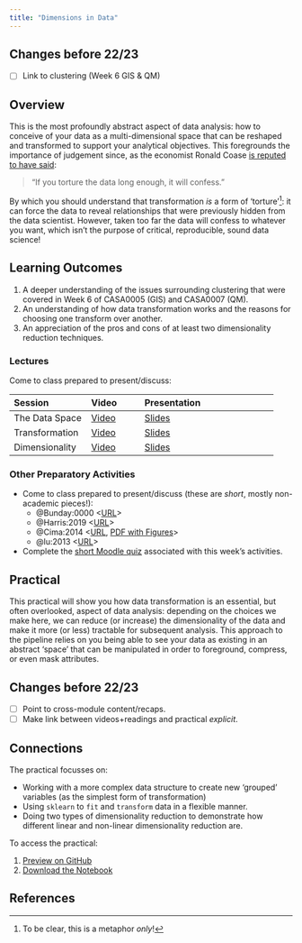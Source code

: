 ```yaml
---
title: "Dimensions in Data"
---
```


:::{.callout-warning}
## Changes before 22/23
- [ ] Link to clustering (Week 6 GIS & QM) 
:::

## Overview

This is the most profoundly abstract aspect of data analysis: how to conceive of your data as a multi-dimensional space that can be reshaped and transformed to support your analytical objectives. This foregrounds the importance of judgement since, as the economist Ronald Coase [is reputed to have said](https://towardsdatascience.com/7-data-science-quotes-to-remember-e9b9da55f5e8):

> "If you torture the data long enough, it will confess."

By which you should understand that transformation *is* a form of 'torture'^[To be clear, this is a metaphor *only*!]: it can force the data to reveal relationships that were previously hidden from the data scientist. However, taken too far the data will confess to whatever you want, which isn't the purpose of critical, reproducible, sound data science!

::: {.callout-important}
## Learning Outcomes

1. A deeper understanding of the issues surrounding clustering that were covered in Week 6 of CASA0005 (GIS) and CASA0007 (QM).
2. An understanding of how data transformation works and the reasons for choosing one transform over another.
3. An appreciation of the pros and cons of at least two dimensionality reduction techniques.
::: 

### Lectures

Come to class prepared to present/discuss:

| Session | Video | Presentation | 
| :------ | :---- | :----------- | 
| The Data Space | [Video]({{< var vids.dataspace >}}) | [Slides](../lectures/8.1-Data_Space.qmd) | 
| Transformation | [Video]({{< var vids.transformation >}}) | [Slides](../lectures/8.2-Transformation.qmd) | 
| Dimensionality | [Video]({{< var vids.dimensionality >}}) | [Slides](../lectures/8.3-Dimensionality.qmd) | 

### Other Preparatory Activities

- Come to class prepared to present/discuss (these are *short*, mostly non-academic pieces!):
  - @Bunday:0000 <[URL](https://www.ucl.ac.uk/~ucahhwi/AFinalTale.pdf)>
  - @Harris:2019 <[URL](https://rpubs.com/profrichharris/uni-rankings)>
  - @Cima:2014 <[URL](https://priceonomics.com/the-most-and-least-diverse-cities-in-america/), [PDF with Figures](https://github.com/jreades/fsds/blob/master/docs/The_Least_Segregated_Cities_in_America.pdf)>
  - @lu:2013 <[URL](https://doi.org/10.1111/j.1467-9639.2012.00524.x)>
- Complete the [short Moodle quiz]({{< var quiz.week8 >}}) associated with this week's activities.

## Practical

This practical will show you how data transformation is an essential, but often overlooked, aspect of data analysis: depending on the choices we make here, we can reduce (or increase) the dimensionality of the data and make it more (or less) tractable for subsequent analysis. This approach to the pipeline relies on you being able to see your data as existing in an abstract 'space' that can be manipulated in order to foreground, compress, or even mask attributes.

:::{.callout-warning}

## Changes before 22/23

- [ ] Point to cross-module content/recaps.
- [ ] Make link between videos+readings and practical *explicit*.

:::

::: {.callout-tip}
## Connections

The practical focusses on:

- Working with a more complex data structure to create new 'grouped' variables (as the simplest form of transformation)
- Using `sklearn` to `fit` and `transform` data in a flexible manner.
- Doing two types of dimensionality reduction to demonstrate how different linear and non-linear dimensionality reduction are.
:::

To access the practical:

1. [Preview on GitHub]({{< var module.prac > >}}practicals/Practical-08-Dimensions_in_Data.ipynb)
2. [Download the Notebook]({{< var module.raw >}}practicals/Practical-08-Dimensions_in_Data.ipynb)

## References

